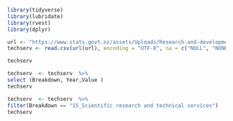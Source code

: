 ```r
library(tidyverse)
library(lubridate)
library(rvest)
library(dplyr)
```
```r
url <- "https://www.stats.govt.nz/assets/Uploads/Research-and-development-survey/Research-and-development-survey-2019/Download-data/research-and-development-survey-2019-csv.csv"
techserv <- read.csv(url(url), encoding = "UTF-8", na = c("NULL", "NONE"))

techserv 
```
```r
techserv  <- techserv  %>%
select (Breakdown, Year,Value )
techserv 
```

```r
techserv  <- techserv  %>%
filter(Breakdown == "15_Scientific research and technical services")
techserv 
```
